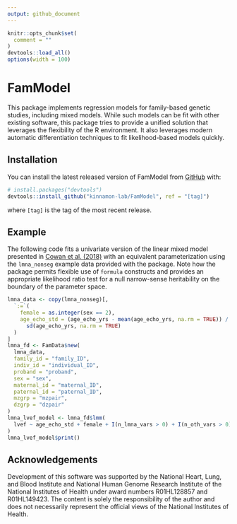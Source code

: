 ```yaml
---
output: github_document
---
```


<!-- README.md is generated from README.Rmd. Please edit that file -->

```r
knitr::opts_chunk$set(
  comment = ""
)
devtools::load_all()
options(width = 100)
```

# FamModel

<!-- badges: start -->
<!-- badges: end -->

This package implements regression models for family-based genetic studies,
including mixed models. While such models can be fit with other existing
software, this package tries to provide a unified solution that leverages
the flexibility of the R environment. It also leverages modern automatic
differentiation techniques to fit likelihood-based models quickly.

## Installation

You can install the latest released version of FamModel from
[GitHub](https://github.com/) with:

``` r
# install.packages("devtools")
devtools::install_github("kinnamon-lab/FamModel", ref = "[tag]")
```

where `[tag]` is the tag of the most recent release.

## Example

The following code fits a univariate version of the linear mixed model presented
in [Cowan et al. (2018)](https://doi.org/10.1161/CIRCGEN.117.002038) with an
equivalent parameterization using the `lmna_nonseg` example data provided with
the package. Note how the package permits flexible use of `formula` constructs
and provides an appropriate likelihood ratio test for a null narrow-sense
heritability on the boundary of the parameter space.

```r
lmna_data <- copy(lmna_nonseg)[,
  `:=`(
    female = as.integer(sex == 2),
    age_echo_std = (age_echo_yrs - mean(age_echo_yrs, na.rm = TRUE)) /
      sd(age_echo_yrs, na.rm = TRUE)
  )
]
lmna_fd <- FamData$new(
  lmna_data,
  family_id = "family_ID",
  indiv_id = "individual_ID",
  proband = "proband",
  sex = "sex",
  maternal_id = "maternal_ID",
  paternal_id = "paternal_ID",
  mzgrp = "mzpair",
  dzgrp = "dzpair"
)
lmna_lvef_model <- lmna_fd$lmm(
  lvef ~ age_echo_std + female + I(n_lmna_vars > 0) + I(n_oth_vars > 0)
)
lmna_lvef_model$print()
```

## Acknowledgements

Development of this software was supported by the National Heart, Lung, and
Blood Institute and National Human Genome Research Institute of the National
Institutes of Health under award numbers R01HL128857 and R01HL149423. The
content is solely the responsibility of the author and does not necessarily
represent the official views of the National Institutes of Health.
